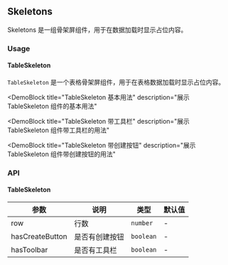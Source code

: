 
## Skeletons

Skeletons 是一组骨架屏组件，用于在数据加载时显示占位内容。

### Usage

#### TableSkeleton

`TableSkeleton` 是一个表格骨架屏组件，用于在表格数据加载时显示占位内容。

<DemoBlock
  title="TableSkeleton 基本用法"
  description="展示 TableSkeleton 组件的基本用法"
>
  <TableSkeletonBasic />
</DemoBlock>

<DemoBlock
  title="TableSkeleton 带工具栏"
  description="展示 TableSkeleton 组件带工具栏的用法"
>
  <TableSkeletonWithToolbar />
</DemoBlock>

<DemoBlock
  title="TableSkeleton 带创建按钮"
  description="展示 TableSkeleton 组件带创建按钮的用法"
>
  <TableSkeletonWithCreateButton />
</DemoBlock>

### API

#### TableSkeleton

| 参数 | 说明 | 类型 | 默认值 |
| --- | --- | --- | --- |
| row | 行数 | `number` | - |
| hasCreateButton | 是否有创建按钮 | `boolean` | - |
| hasToolbar | 是否有工具栏 | `boolean` | - | 